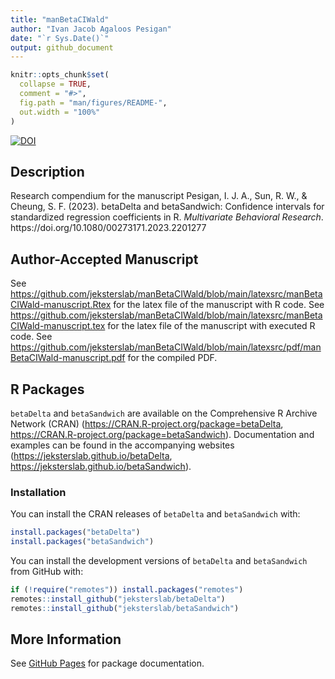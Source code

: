 ```yaml
---
title: "manBetaCIWald"
author: "Ivan Jacob Agaloos Pesigan"
date: "`r Sys.Date()`"
output: github_document
---
```


<!-- README.md is generated from README.Rmd. Please edit that file -->

```r
knitr::opts_chunk$set(
  collapse = TRUE,
  comment = "#>",
  fig.path = "man/figures/README-",
  out.width = "100%"
)
```

<!-- badges: start -->
[![DOI](https://zenodo.org/badge/DOI/10.1080/00273171.2023.2201277.svg)](https://doi.org/10.1080/00273171.2023.2201277)
<!-- badges: end -->

## Description

Research compendium for the manuscript
Pesigan, I. J. A., Sun, R. W., & Cheung, S. F. (2023).
betaDelta and betaSandwich: Confidence intervals for standardized regression coefficients in R.
*Multivariate Behavioral Research*.
https://doi.org/10.1080/00273171.2023.2201277

## Author-Accepted Manuscript

See [https://github.com/jeksterslab/manBetaCIWald/blob/main/latexsrc/manBetaCIWald-manuscript.Rtex](https://github.com/jeksterslab/manBetaCIWald/blob/main/latexsrc/manBetaCIWald-manuscript.Rtex) for the latex file of the manuscript with R code.
See [https://github.com/jeksterslab/manBetaCIWald/blob/main/latexsrc/manBetaCIWald-manuscript.tex](https://github.com/jeksterslab/manBetaCIWald/blob/main/latexsrc/manBetaCIWald-manuscript.tex) for the latex file of the manuscript with executed R code.
See [https://github.com/jeksterslab/manBetaCIWald/blob/main/latexsrc/pdf/manBetaCIWald-manuscript.pdf](https://github.com/jeksterslab/manBetaCIWald/blob/main/latexsrc/pdf/manBetaCIWald-manuscript.pdf) for the compiled PDF.

## R Packages

`betaDelta` and `betaSandwich` are available on the Comprehensive R Archive Network (CRAN)
([https://CRAN.R-project.org/package=betaDelta](https://CRAN.R-project.org/package=betaDelta),
[https://CRAN.R-project.org/package=betaSandwich](https://CRAN.R-project.org/package=betaSandwich)).
Documentation and examples can be found
in the accompanying websites
([https://jeksterslab.github.io/betaDelta](https://jeksterslab.github.io/betaDelta),
[https://jeksterslab.github.io/betaSandwich](https://jeksterslab.github.io/betaSandwich)).

### Installation

You can install the CRAN releases of `betaDelta` and `betaSandwich` with:

```r
install.packages("betaDelta")
install.packages("betaSandwich")
```

You can install the development versions of `betaDelta` and `betaSandwich` from
GitHub with:

```r
if (!require("remotes")) install.packages("remotes")
remotes::install_github("jeksterslab/betaDelta")
remotes::install_github("jeksterslab/betaSandwich")
```

## More Information

See
[GitHub Pages](https://jeksterslab.github.io/manBetaCIWald/index.html)
for package documentation.
